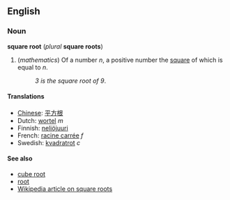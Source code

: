 ==English==
===Noun===
'''square root''' (''plural'' '''square roots''')

#(''mathematics'') Of a number ''n'', a positive number the [[square]] of which is equal to ''n''.
#:''3 is the square root of 9''.

====Translations====
*[[Chinese]]: [[平方根]]
*Dutch: [[wortel]] ''m''
*Finnish: [[neliöjuuri]]
*French: [[racine carrée]] ''f''
*Swedish: [[kvadratrot]] ''c''

====See also====
*[[cube root]]
*[[root]]
*[[en:Square_root|Wikipedia article on square roots]]